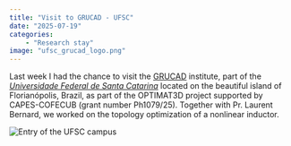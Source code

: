 ```yaml
---
title: "Visit to GRUCAD - UFSC"
date: "2025-07-19"
categories:
    - "Research stay"
image: "ufsc_grucad_logo.png"
---
```


Last week I had the chance to visit the [GRUCAD](https://grucad.ufsc.br/) institute, part of the [*Universidade Federal de Santa Catarina*](https://ufsc.br/) located on the beautiful island of Florianópolis, Brazil, as part of the OPTIMAT3D project supported by CAPES-COFECUB (grant number Ph1079/25). Together with Pr. Laurent Bernard, we worked on the topology optimization of a nonlinear inductor.

![](ufsc.png "Entry of the UFSC campus")